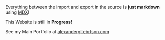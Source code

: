 
Everything between the import and export in the source is **just markdown** using [MDX](https://mdxjs.com/)!

This Website is still in **Progress!**

See my Main Portfolio at [alexandergilebrtson.com](https://www.alexandergilebrtson.com)

